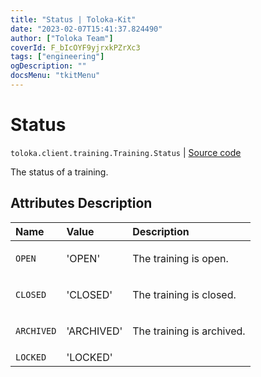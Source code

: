 ```yaml
---
title: "Status | Toloka-Kit"
date: "2023-02-07T15:41:37.824490"
author: ["Toloka Team"]
coverId: F_bIcOYF9yjrxkPZrXc3
tags: ["engineering"]
ogDescription: ""
docsMenu: "tkitMenu"
---
```


# Status
`toloka.client.training.Training.Status` | [Source code](https://github.com/Toloka/toloka-kit/blob/v1.1.3/src/client/training.py#L80)

The status of a training.

## Attributes Description

| Name | Value | Description |
| :------| :-----------| :----------| 
`OPEN`|'OPEN'|<p>The training is open.</p>
`CLOSED`|'CLOSED'|<p>The training is closed.</p>
`ARCHIVED`|'ARCHIVED'|<p>The training is archived.</p>
`LOCKED`|'LOCKED'|